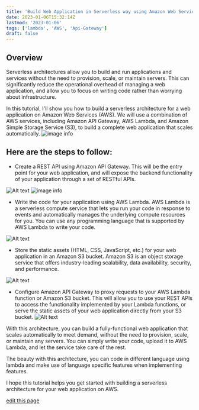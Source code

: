 ```yaml
---
title: 'Build Web Application in Serverless way using Amazon Web Services'
date: 2023-01-06T15:32:14Z
lastmod: '2023-01-06'
tags: ['lambda', 'AWS', 'Api-Gateway']
draft: false
---
```


## Overview

Serverless architectures allow you to build and run applications and services without the need to provision, scale, or maintain servers. This can significantly reduce the operational overhead of managing a web application, and allow you to focus on writing code rather than worrying about infrastructure.

In this tutorial, I'll show you how to build a serverless architecture for a web application on Amazon Web Services (AWS). We will use a combination of AWS services, including Amazon API Gateway, AWS Lambda, and Amazon Simple Storage Service (S3), to build a complete web application that scales automatically.
![image info](/static/images/canada/SSR.png)

## Here are the steps to follow:

- Create a REST API using Amazon API Gateway. This will be the entry point for your web application, and will expose the backend functionality of your application through a set of RESTful APIs.

![Alt text](/static/images/serverless-app-aws/api-gateway.png)
![image info](/static/images/canada/SSR.png)

- Write the code for your application using AWS Lambda. AWS Lambda is a serverless compute service that lets you run your code in response to events and automatically manages the underlying compute resources for you. You can use any programming language that is supported by AWS Lambda to write your code.

![Alt text](/static/images/serverless-app-aws/aws-lambda.png)

- Store the static assets (HTML, CSS, JavaScript, etc.) for your web application in an Amazon S3 bucket. Amazon S3 is an object storage service that offers industry-leading scalability, data availability, security, and performance.

![Alt text](/static/images/serverless-app-aws/aws-s3.png)

- Configure Amazon API Gateway to proxy requests to your AWS Lambda function or Amazon S3 bucket. This will allow you to use your REST APIs to access the functionality implemented by your Lambda functions, or serve the static assets of your web application directly from your S3 bucket.
  ![Alt text](/static/images/serverless-app-aws/aws-lambda-proxy-api.png)

With this architecture, you can build a fully-functional web application that scales automatically to meet demand, without the need to provision, scale, or maintain any servers. You can simply write your code, upload it to AWS Lambda, and let the service take care of the rest.

The beauty with this architecture, you can code in different language using lambda and make use of language specific features when implementing features.

I hope this tutorial helps you get started with building a serverless architecture for your web application on AWS.

[edit this page](https://github.com/Imlohith/personalwritings/edit/master/data/blog/js-code-performance.mdx)
